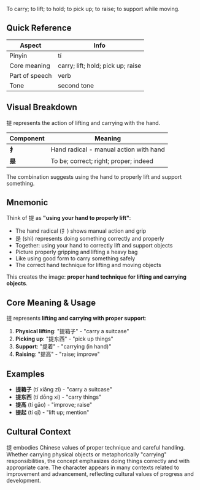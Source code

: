 To carry; to lift; to hold; to pick up; to raise; to support while moving.

## Quick Reference

| Aspect         | Info                              |
| -------------- | --------------------------------- |
| Pinyin         | tí                                |
| Core meaning   | carry; lift; hold; pick up; raise |
| Part of speech | verb                              |
| Tone           | second tone                       |

## Visual Breakdown

提 represents the action of lifting and carrying with the hand.

| Component | Meaning                                |
| --------- | -------------------------------------- |
| **扌**    | Hand radical - manual action with hand |
| **是**    | To be; correct; right; proper; indeed  |

The combination suggests using the hand to properly lift and support something.

## Mnemonic

Think of 提 as **"using your hand to properly lift"**:

- The hand radical (扌) shows manual action and grip
- 是 (shì) represents doing something correctly and properly
- Together: using your hand to correctly lift and support objects
- Picture properly gripping and lifting a heavy bag
- Like using good form to carry something safely
- The correct hand technique for lifting and moving objects

This creates the image: **proper hand technique for lifting and carrying objects**.

## Core Meaning & Usage

提 represents **lifting and carrying with proper support**:

1. **Physical lifting**: "提箱子" - "carry a suitcase"
2. **Picking up**: "提东西" - "pick up things"
3. **Support**: "提着" - "carrying (in hand)"
4. **Raising**: "提高" - "raise; improve"

## Examples

- **提箱子** (tí xiāng zi) - "carry a suitcase"
- **提东西** (tí dōng xi) - "carry things"
- **提高** (tí gāo) - "improve; raise"
- **提起** (tí qǐ) - "lift up; mention"

## Cultural Context

提 embodies Chinese values of proper technique and careful handling. Whether carrying physical
objects or metaphorically "carrying" responsibilities, the concept emphasizes doing things correctly
and with appropriate care. The character appears in many contexts related to improvement and
advancement, reflecting cultural values of progress and development.
